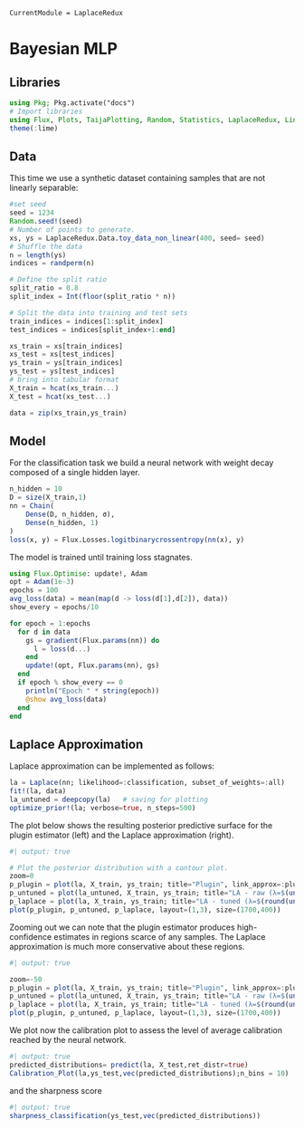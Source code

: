 ```@meta
CurrentModule = LaplaceRedux
```

# Bayesian MLP

## Libraries

```julia
using Pkg; Pkg.activate("docs")
# Import libraries
using Flux, Plots, TaijaPlotting, Random, Statistics, LaplaceRedux, LinearAlgebra
theme(:lime)
```

## Data

This time we use a synthetic dataset containing samples that are not linearly separable:

```julia
#set seed
seed = 1234
Random.seed!(seed)
# Number of points to generate.
xs, ys = LaplaceRedux.Data.toy_data_non_linear(400, seed= seed)
# Shuffle the data
n = length(ys)
indices = randperm(n)

# Define the split ratio
split_ratio = 0.8
split_index = Int(floor(split_ratio * n))

# Split the data into training and test sets
train_indices = indices[1:split_index]
test_indices = indices[split_index+1:end]

xs_train = xs[train_indices]
xs_test = xs[test_indices]
ys_train = ys[train_indices]
ys_test = ys[test_indices]
# bring into tabular format
X_train = hcat(xs_train...) 
X_test = hcat(xs_test...) 

data = zip(xs_train,ys_train)
```




## Model
For the classification task we build a neural network with weight decay composed of a single hidden layer.

```julia
n_hidden = 10
D = size(X_train,1)
nn = Chain(
    Dense(D, n_hidden, σ),
    Dense(n_hidden, 1)
)  
loss(x, y) = Flux.Losses.logitbinarycrossentropy(nn(x), y) 
```

The model is trained until training loss stagnates.

```julia
using Flux.Optimise: update!, Adam
opt = Adam(1e-3)
epochs = 100
avg_loss(data) = mean(map(d -> loss(d[1],d[2]), data))
show_every = epochs/10

for epoch = 1:epochs
  for d in data
    gs = gradient(Flux.params(nn)) do
      l = loss(d...)
    end
    update!(opt, Flux.params(nn), gs)
  end
  if epoch % show_every == 0
    println("Epoch " * string(epoch))
    @show avg_loss(data)
  end
end
```

## Laplace Approximation

Laplace approximation can be implemented as follows:

```julia
la = Laplace(nn; likelihood=:classification, subset_of_weights=:all)
fit!(la, data)
la_untuned = deepcopy(la)   # saving for plotting
optimize_prior!(la; verbose=true, n_steps=500)
```

The plot below shows the resulting posterior predictive surface for the plugin estimator (left) and the Laplace approximation (right).

```julia
#| output: true

# Plot the posterior distribution with a contour plot.
zoom=0
p_plugin = plot(la, X_train, ys_train; title="Plugin", link_approx=:plugin, clim=(0,1))
p_untuned = plot(la_untuned, X_train, ys_train; title="LA - raw (λ=$(unique(diag(la_untuned.prior.P₀))[1]))", clim=(0,1), zoom=zoom)
p_laplace = plot(la, X_train, ys_train; title="LA - tuned (λ=$(round(unique(diag(la.prior.P₀))[1],digits=2)))", clim=(0,1), zoom=zoom)
plot(p_plugin, p_untuned, p_laplace, layout=(1,3), size=(1700,400))
```

Zooming out we can note that the plugin estimator produces high-confidence estimates in regions scarce of any samples. The Laplace approximation is much more conservative about these regions.

```julia
#| output: true

zoom=-50
p_plugin = plot(la, X_train, ys_train; title="Plugin", link_approx=:plugin, clim=(0,1))
p_untuned = plot(la_untuned, X_train, ys_train; title="LA - raw (λ=$(unique(diag(la_untuned.prior.P₀))[1]))", clim=(0,1), zoom=zoom)
p_laplace = plot(la, X_train, ys_train; title="LA - tuned (λ=$(round(unique(diag(la.prior.P₀))[1],digits=2)))", clim=(0,1), zoom=zoom)
plot(p_plugin, p_untuned, p_laplace, layout=(1,3), size=(1700,400))
```

We plot now the calibration plot to assess the level of average calibration reached by the neural network.

```julia
#| output: true
predicted_distributions= predict(la, X_test,ret_distr=true)
Calibration_Plot(la,ys_test,vec(predicted_distributions);n_bins = 10)
```

and the sharpness score
```julia
#| output: true
sharpness_classification(ys_test,vec(predicted_distributions))
``` 